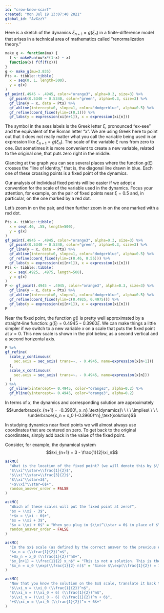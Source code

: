 ```yaml
---
id: "crow-know-scarf"
created: "Mon Jul 19 13:07:40 2021"
global_id: "AvXzzY"
---
```


Here is a sketch of the dynamics $\xi_{n+1} = g(\xi_n)$ in a finite-difference model that arises in a technical area of mathematics called "renormalization theory." 

```r
make_g <- function(mu) {
  f <- makeFun(mu*x*(1-x) ~ x)
  function(x) f(f(f(x)))
}
g <- make_g(mu=3.835)
Pts <- tibble::tibble(
  x = seq(0, 1, length=500),
  y = g(x)
)
gf_point(.4945 ~ .4945, color="orange3", alpha=0.3, size=3) %>% 
  gf_point(0.5340 ~ 0.5340, color="green", alpha=0.3, size=3) %>%
  gf_line(y ~ x, data = Pts) %>%
  gf_abline(intercept=0, slope=1, color="dodgerblue", alpha=0.5) %>%
  gf_refine(coord_fixed(ylim=c(0,1))) %>%
  gf_labs(y = expression(xi[n+1]), x = expression(xi[n])) 
```

The symbol in the axes labels is the Greek letter $\xi$, pronounced "ex-eee" and the equivalent of the Roman letter "x". We are using Greek here to point out that it does not really matter what you call the variable being used in an expression like $\xi_{n+1} = g(\xi_n)$. The scale of the variable $\xi$ runs from zero to one. But sometimes it is more convenient to create a new variable, related to the original one, that puts zero right in the middle.

Glancing at the graph you can see several places where the function $g(\xi)$ crosses the "line of identity," that is, the diagonal line drawn in blue. Each one of these crossing points is a fixed point of the dynamics.

Our analysis of individual fixed points will be easier if we adopt a convention for the scale of the variable used in the dynamics. Focus your attention, for example, on the pair of fixed points near $\xi=0.5$ and, in particular, on the one marked by a red dot. 

Let's zoom in on the pair, and then further zoom in on the one marked with a red dot.

```r
Pts <- tibble::tibble(
  x = seq(.46, .55, length=500),
  y = g(x)
)
gf_point(.4945 ~ .4945, color="orange3", alpha=0.3, size=3) %>% 
  gf_point(0.5340 ~ 0.5340, color="green", alpha=0.3, size=3) %>%
  gf_line(y ~ x, data = Pts) %>%
  gf_abline(intercept=0, slope=1, color="dodgerblue", alpha=0.5) %>%
  gf_refine(coord_fixed(ylim=c(0.46, 0.55))) %>%
  gf_labs(y = expression(xi[n+1]), x = expression(xi[n]))
Pts <- tibble::tibble(
  x = seq(.4925, .4975, length=500),
  y = g(x)
)
P <- gf_point(.4945 ~ .4945, color="orange3", alpha=0.3, size=3) %>% 
  gf_line(y ~ x, data = Pts) %>%
  gf_abline(intercept=0, slope=1, color="dodgerblue", alpha=0.5) %>%
  gf_refine(coord_fixed(ylim=c(0.4925, 0.4975))) %>%
  gf_labs(y = expression(xi[n+1]), x = expression(xi[n]))
P
```

Near the fixed point, the function $g()$ is pretty well approximated by a straight-line function: $g(\xi) = 0.4945 - 0.3960 \xi$. We can make things a little simpler if we switch to a new variable $x$ on a scale that puts the fixed point at $x=0$. This new scale is shown in the plot below, as a second vertical and a second horizontal axis.



```r
P %>%
gf_refine(
  scale_y_continuous(
    sec.axis = sec_axis( trans=~. - 0.4945, name=expression(x[n+1]))
  ),
  scale_x_continuous(
    sec.axis = sec_axis( trans=~. - 0.4945, name=expression(x[n]))
  )
) %>%
  gf_vline(xintercept=~ 0.4945, color="orange3", alpha=0.2) %>%
  gf_hline(yintercept=~ 0.4945, color="orange3", alpha=0.2)
```

In terms of $x$, the dynamics and corresponding solution are approximately $$\underbrace{x_{n+1} = -0.3960\, x_n}_\text{dynamics}\ \ \ \ \implies\ \ \ \ \underbrace{x_n = x_0 (-0.3960)^n}_\text{solution}$$

In studying dynamics near fixed points we will almost always use coordinates that are centered on zero. To get back to the original coordinates, simply add back in the value of the fixed point.

Consider, for example, the dynamical system $$\xi_{n+1} = 3 - \frac{1}{2}\xi_n$$

```r
askMC(
  "What is the location of the fixed point? (we will denote this by $\\xi^\\star$.)",
  "$\\xi^\\star=\\frac{1}{2}$",
  "$\\xi^\\star=\\frac{3}{2}$",
  "$\\xi^\\star=3$",
  "+$\\xi^\\star=6$+",
  random_answer_order = FALSE
)
```


```r
askMC(
  "Which of these scales will put the fixed point at zero?",
  "$x = \\xi - 3$",
  "+$x = \\xi - 6$+",
  "$x = \\xi + 3$",
  "$x = \\xi + 6$" = "When you plug in $\\xi^\\star = 6$ in place of $\\xi$, do you get $x=0$?",
  random_answer_order = FALSE
)
```


```r
askMC(
  "In the $x$ scale (as defined by the correct answer to the previous question) the dynamics are $x_{n+1} = (\\frac{1}{2}) x_n$. What is the solution starting at initial condition $x_0$?",
  "$x_n = (\\frac{1}{2})^n$",
  "+$x_n = x_0 (\\frac{1}{2})^n$+",
  "$x_{n+1} = \\frac{1}{2} x_n$" = "This is not a solution. This is the dynamics!",
  "$x_n = x_0 \\exp(\\frac{1}{2} n)$" = "Since $\\exp(\\frac{1}{2}) = 1.649$, this would imply the solution is $x_n = x_0 1.649^n$. Remember that the solution to $x_{n+1} = \\alpha x_n$ is $x_0 \\alpha^n$, not $x_0 \\exp(\\alpha n)$."
)
```


```r
askMC(
  "Now that you know the solution on the $x$ scale, translate it back to the $\\xi$ scale. Which one of these is right?",
  "$\\xi_n = \\xi_0 (\\frac{1}{2})^n$",
  "$\\xi_n = (\\xi_0 + 6) (\\frac{1}{2})^n$",
  "$\\xi_n = (\\xi_0 - 6) (\\frac{1}{2})^n + 6$",
  "+$\\xi_n = \\xi_0 (\\frac{1}{2})^n + 6$+"
)
```


